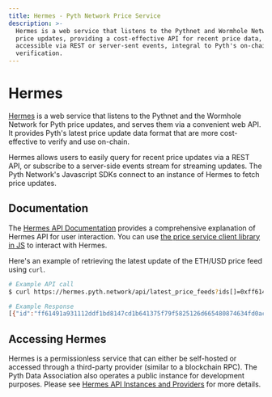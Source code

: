 ```yaml
---
title: Hermes - Pyth Network Price Service
description: >-
  Hermes is a web service that listens to the Pythnet and Wormhole Network for
  price updates, providing a cost-effective API for recent price data,
  accessible via REST or server-sent events, integral to Pyth's on-chain
  verification.
---
```

# Hermes

[Hermes][hermes-repo] is a web service that listens to the Pythnet and the Wormhole Network for Pyth price updates, and
serves them via a convenient web API. It provides Pyth's latest price update data format that are more cost-effective
to verify and use on-chain.

Hermes allows users to easily query for recent price updates via a REST API, or subscribe to a server-side events stream
for streaming updates. The Pyth Network's Javascript SDKs connect to an instance of Hermes to fetch price updates.

[hermes-repo]: https://github.com/pyth-network/pyth-crosschain/tree/main/apps/hermes

## Documentation

The [Hermes API Documentation](https://hermes.pyth.network/docs) provides a comprehensive explanation of Hermes API for
user interaction. You can use [the price service client library in
JS](https://github.com/pyth-network/pyth-crosschain/tree/main/price_service/client/js) to interact with Hermes.

Here's an example of retrieving the latest update of the ETH/USD price feed using `curl`.

```bash
# Example API call
$ curl https://hermes.pyth.network/api/latest_price_feeds?ids[]=0xff61491a931112ddf1bd8147cd1b641375f79f5825126d665480874634fd0ace

# Example Response
[{"id":"ff61491a931112ddf1bd8147cd1b641375f79f5825126d665480874634fd0ace","price":{"price":"184136023127","conf":"177166324","expo":-8,"publish_time":1692110601},"ema_price":{"price":"184100641000","conf":"178704085","expo":-8,"publish_time":1692110601}}]
```

## Accessing Hermes

Hermes is a permissionless service that can either be self-hosted or accessed through a third-party provider (similar to a blockchain RPC).
The Pyth Data Association also operates a public instance for development purposes.
Please see [Hermes API Instances and Providers](../api-instances-and-providers/hermes) for more details.
